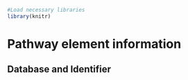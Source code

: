 
```r
#Load necessary libraries
library(knitr)
```

# Pathway element information

## Database and Identifier

